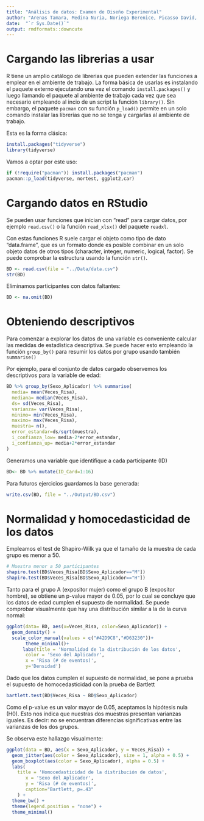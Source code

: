 ```yaml
---
title: "Análisis de datos: Examen de Diseño Experimental"
author: "Arenas Tamara, Medina Nuria, Noriega Berenice, Picasso David, Ruiz Braulio, Vázquez Mariana"
date:  "`r Sys.Date()`"
output: rmdformats::downcute
---
```


# Cargando las librerias a usar
R tiene un amplio catálogo de librerias que pueden extender las funciones a emplear en el ambiente de trabajo. La forma básica de usarlas es instalando el paquete externo ejecutando una vez el comando ```install.packages()``` y luego llamando el paquete al ambiente de trabajo cada vez que sea necesario empleando al incio de un script la función ```library()```. Sin embargo, el paquete ```pacman``` con su función ```p_load()``` permite en un solo comando instalar las librerías que no se tenga y cargarlas al ambiente de trabajo. 

Esta es la forma clásica:
```r
install.packages("tidyverse")
library(tidyverse)
```

Vamos a optar por este uso: 
```r
if (!require("pacman")) install.packages("pacman")
pacman::p_load(tidyverse, nortest, ggplot2,car)
```

# Cargando datos en RStudio
Se pueden usar funciones que inician con "read" para cargar datos, por ejemplo ```read.csv()``` o la función ```read_xlsx()``` del paquete ```readxl```.  

Con estas funciones R suele cargar el objeto como tipo de dato "data.frame", que es un formato donde es posible combinar en un solo objeto datos de otros tipos (character, integer, numeric, logical, factor). Se puede comprobar la estructura usando la función ```str()```.

```r
BD <- read.csv(file = "../Data/data.csv")
str(BD)
```

Eliminamos participantes con datos faltantes: 
```r
BD <- na.omit(BD)
```


# Obteniendo descriptivos

Para comenzar a explorar los datos de una variable es conveniente calcular las medidas de estadística descriptiva. Se puede hacer esto empleando la función ```group_by()``` para resumir los datos por grupo usando también ```summarise()```

Por ejemplo, para el conjunto de datos cargado observemos los descriptivos para la variable de edad:


```r
BD %>% group_by(Sexo_Aplicador) %>% summarise(
  media= mean(Veces_Risa),
  mediana= median(Veces_Risa),
  ds= sd(Veces_Risa),
  varianza= var(Veces_Risa),
  minimo= min(Veces_Risa),
  maximo= max(Veces_Risa),
  muestra= n(),
  error_estandar=ds/sqrt(muestra),
  i_confianza_low= media-2*error_estandar,
  i_confianza_up= media+2*error_estandar
)
```

Generamos una variable que identifique a cada participante (ID)

```r
BD<- BD %>% mutate(ID_Card=1:16)
```

Para futuros ejercicios guardamos la base generada:
```r
write.csv(BD, file = "../Output/BD.csv")
```


# Normalidad y homocedasticidad de los datos

Empleamos el test de Shapiro-Wilk ya que el tamaño de la muestra de cada grupo es menor a 50.  

```r
# Muestra menor a 50 participantes
shapiro.test(BD$Veces_Risa[BD$Sexo_Aplicador=="M"]) 
shapiro.test(BD$Veces_Risa[BD$Sexo_Aplicador=="H"]) 
```
Tanto para el grupo A (expositor mujer) como el grupo B (expositor hombre), se obtiene un p-value mayor de 0.05, por lo cual se concluye que los datos de edad cumplen el supuesto de normalidad. Se puede comprobar visualmente que hay una distribución similar a la de la curva normal:

```r
ggplot(data= BD, aes(x=Veces_Risa, color=Sexo_Aplicador)) +
  geom_density() +
  scale_color_manual(values = c("#42D9C8","#D63230"))+
       theme_minimal()+
      labs(title = 'Normalidad de la distribución de los datos',
       color = 'Sexo del Aplicador',
       x = 'Risa (# de eventos)', 
       y='Densidad')

```

Dado que los datos cumplen el supuesto de normalidad, se pone a prueba el supuesto de homocedasticidad con la prueba de Bartlett 

```r
bartlett.test(BD$Veces_Risa ~ BD$Sexo_Aplicador)
```
Como el p-value es un valor mayor de 0.05, aceptamos la hipótesis nula (H0). Esto nos indica que nuestras dos muestras presentan varianzas iguales. Es decir: no se encuentran diferencias significativas entre las varianzas de los dos grupos.    

Se observa este hallazgo visualmente:

```r
ggplot(data = BD, aes(x = Sexo_Aplicador, y = Veces_Risa)) + 
  geom_jitter(aes(color = Sexo_Aplicador), size = 1, alpha = 0.5) +
  geom_boxplot(aes(color = Sexo_Aplicador), alpha = 0.5) + 
  labs(
    title = 'Homocedasticidad de la distribución de datos',
       x = 'Sexo del Aplicador',
       y = 'Risa (# de eventos)',
       caption="Bartlett, p=.43"
    ) +
  theme_bw() +
  theme(legend.position = "none") + 
  theme_minimal()
```
